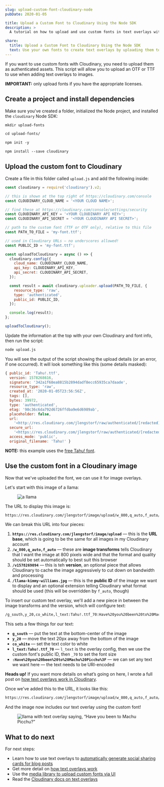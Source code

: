 ```yaml
---
slug: upload-custom-font-cloudinary-node
pubDate: 2020-01-05

title: Upload a Custom Font to Cloudinary Using the Node SDK
description: >
  A tutorial on how to upload and use custom fonts in text overlays with Cloudinary to generate images with custom text.

share:
  title: Upload a Custom Font to Cloudinary Using the Node SDK
  text: Use your own fonts to create text overlays by uploading them to Cloudinary using the Node SDK.
---
```



If you want to use custom fonts with Cloudinary, you need to upload them as authenticated assets. This script will allow you to upload an OTF or TTF to use when adding text overlays to images.

<Aside warning>

**IMPORTANT:** only upload fonts if you have the appropriate licenses.

</Aside>

## Create a project and install dependencies

Make sure you've created a folder, initialized the Node project, and installed the `cloudinary` Node SDK:

```md
mkdir upload-fonts

cd upload-fonts/

npm init -y

npm install --save cloudinary
```

## Upload the custom font to Cloudinary

Create a file in this folder called `upload.js` and add the following inside:

```js
const cloudinary = require('cloudinary').v2;

// this is shown at the top right of https://cloudinary.com/console
const CLOUDINARY_CLOUD_NAME = '<YOUR CLOUD NAME>';

// find these at https://cloudinary.com/console/settings/security
const CLOUDINARY_API_KEY = '<YOUR CLOUDINARY API KEY>';
const CLOUDINARY_API_SECRET = '<YOUR CLOUDINARY API SECRET>';

// path to the custom font (TTF or OTF only), relative to this file
const PATH_TO_FILE = 'my-font.ttf';

// used in Cloudinary URLs — no underscores allowed!
const PUBLIC_ID = 'my-font.ttf';

const uploadToCloudinary = async () => {
  cloudinary.config({
    cloud_name: CLOUDINARY_CLOUD_NAME,
    api_key: CLOUDINARY_API_KEY,
    api_secret: CLOUDINARY_API_SECRET,
  });

  const result = await cloudinary.uploader.upload(PATH_TO_FILE, {
    resource_type: 'raw',
    type: 'authenticated',
    public_id: PUBLIC_ID,
  });

  console.log(result);
};

uploadToCloudinary();
```

Update the information at the top with your own Cloudinary and font info, then run the script:

```bash
node upload.js
```

You will see the output of the script showing the upload details (or an error, if one occurred). It will look something like this (some details masked):

```js
{ public_id: 'Tahu!.ttf',
  version: 1578268616,
  signature: '342a1f68ea8815b2894dadf8ecc65935ca7daade',
  resource_type: 'raw',
  created_at: '2020-01-05T23:56:56Z',
  tags: [],
  bytes: 39972,
  type: 'authenticated',
  etag: '98c36c6da792d6726ffdba9e6d6989ab',
  placeholder: false,
  url:
    '<http://res.cloudinary.com/jlengstorf/raw/authenticated/[redacted]/v1578268616/Tahu%21.ttf>',
  secure_url:
    '<https://res.cloudinary.com/jlengstorf/raw/authenticated/[redacted]/v1578268616/Tahu%21.ttf>',
  access_mode: 'public',
  original_filename: 'Tahu!' }
```

**NOTE:** this example uses the [free Tahu! font](https://www.behance.net/gallery/63159677/TAHU-FREE-SCRIPT-FONT).

## Use the custom font in a Cloudinary image

Now that we've uploaded the font, we can use it for image overlays.

Let's start with this image of a llama:

<Figure
  credit="Kimmy Williams"
  creditLink="https://unsplash.com/photos/IivEbEd_vQ4"
>

![a llama](https://res.cloudinary.com/jlengstorf/image/upload/w_800,q_auto,f_auto/v1578269094/llama-kimmy-williams.jpg)

</Figure>

The URL to display this image is:

```md
https://res.cloudinary.com/jlengstorf/image/upload/w_800,q_auto,f_auto/v1578269094/llama-kimmy-williams.jpg
```

We can break this URL into four pieces:

1. **`https://res.cloudinary.com/jlengstorf/image/upload`** — this is the **URL base**, which is going to be the same for all images in my Cloudinary account
2. **`/w_800,q_auto,f_auto`** — these are **image transforms** tells Cloudinary that I want the image at 800 pixels wide and that the format and quality should be set automatically to best suit this browser
3. **`/v1578269094`** — this is teh **version**, an optional piece that allows Cloudinary to cache the image aggressively to cut down on bandwidth and processing
4. **`/llama-kimmy-williams.jpg`** — this is the **public ID** of the image we want to display and an optional extension telling Cloudinary what format should be used (this will be overridden by `f_auto`, though)

To insert our custom text overlay, we'll add a new piece in between the image transforms and the version, which will configure text:

```md
/g_south,y_20,co_white,l_text:Tahu!.ttf_70:Have%20you%20been%20to%20Machu%20Picchu%3F
```

This sets a few things for our text:

- **`g_south`** — put the text at the bottom-center of the image
- **`y_20`** — move the text 20px away from the bottom of the image
- **`co_white`** — set the text color to white
- **`l_text:Tahu!.ttf_70`** — `l_text` is the overlay config, then we use the custom font's public ID, then `_70` to set the font size
- **`:Have%20you%20been%20to%20Machu%20Picchu%3F`** — we can set any text we want here — the text needs to be URI-encoded

<Aside>

**Heads up!** If you want more details on what’s going on here, I wrote a full post on [how text overlays work in Cloudinary](/blog/add-text-overlay-cloudinary).

</Aside>

Once we've added this to the URL, it looks like this:

```md
https://res.cloudinary.com/jlengstorf/image/upload/w_800,q_auto,f_auto/g_south,y_20,co_white,l_text:Tahu!.ttf_70:Have%20you%20been%20to%20Machu%20Picchu%3F/v1578269094/llama-kimmy-williams.jpg
```

And the image now includes our text overlay using the custom font!

<Figure>

![llama with text overlay saying, “Have you been to Machu Picchu?”](https://res.cloudinary.com/jlengstorf/image/upload/w_800,q_auto,f_auto/g_south,y_20,co_white,l_text:Tahu!.ttf_70:Have%20you%20been%20to%20Machu%20Picchu%3F/v1578269094/llama-kimmy-williams.jpg)

</Figure>

## What to do next

For next steps:

- Learn how to use text overlays to [automatically generate social sharing cards for blog posts](/blog/auto-generate-social-image)
- Get more detail on [how text overlays work](/blog/add-text-overlay-cloudinary)
- Use the [media library to upload custom fonts via UI](/blog/upload-custom-font-cloudinary-media-library)
- Read the [Cloudinary docs on text overlays](https://cloudinary.com/documentation/image_transformations?ap=lwj#adding_text_captions)
